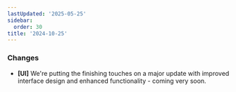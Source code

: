 ```yaml
---
lastUpdated: '2025-05-25'
sidebar:
  order: 30
title: '2024-10-25'
---
```


### Changes

- **[UI]** We're putting the finishing touches on a major update with improved interface design and enhanced functionality - coming very soon.